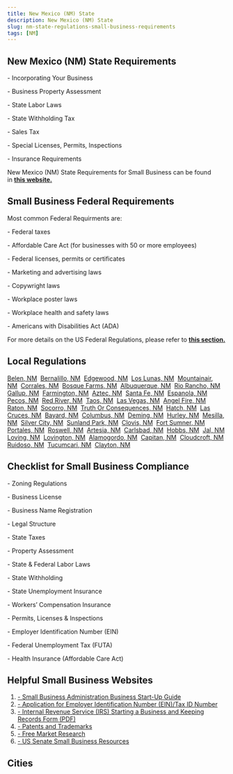 ```yaml
---
title: New Mexico (NM) State
description: New Mexico (NM) State
slug: nm-state-regulations-small-business-requirements
tags: [NM]
---
```



<PostMeta category="business-compliance" />

**New Mexico (NM) State Requirements**
--------------------------------------

\- Incorporating Your Business

\- Business Property Assessment

\- State Labor Laws

\- State Withholding Tax

\- Sales Tax

\- Special Licenses, Permits, Inspections

\- Insurance Requirements

New Mexico (NM) State Requirements for Small Business can be found in **[this website.](https://www.sos.state.nm.us/business-services/resources/)**

**Small Business Federal Requirements**
---------------------------------------

Most common Federal Requirments are:

\- Federal taxes

\- Affordable Care Act (for businesses with 50 or more employees)

\- Federal licenses, permits or certificates

\- Marketing and advertising laws

\- Copywright laws

\- Workplace poster laws

\- Workplace health and safety laws

\- Americans with Disabilities Act (ADA)

For more details on the US Federal Regulations, please refer to **[this section.](../federal-regulations/)**

Local Regulations
------------------------
[Belen, NM](/belen-nm-small-business-requirements)  [Bernalillo, NM](/bernalillo-nm-small-business-requirements)  [Edgewood, NM](/edgewood-nm-small-business-requirements)  [Los Lunas, NM](/loslunas-nm-small-business-requirements)  [Mountainair, NM](/mountainair-nm-small-business-requirements)  [Corrales, NM](/corrales-nm-small-business-requirements)  [Bosque Farms, NM](/bosquefarms-nm-small-business-requirements)  [Albuquerque, NM](/albuquerque-nm-small-business-requirements)  [Rio Rancho, NM](/riorancho-nm-small-business-requirements)  [Gallup, NM](/gallup-nm-small-business-requirements)  [Farmington, NM](/farmington-nm-small-business-requirements)  [Aztec, NM](/aztec-nm-small-business-requirements)  [Santa Fe, NM](/santafe-nm-small-business-requirements)  [Espanola, NM](/espanola-nm-small-business-requirements)  [Pecos, NM](/pecos-nm-small-business-requirements)  [Red River, NM](/redriver-nm-small-business-requirements)  [Taos, NM](/taos-nm-small-business-requirements)  [Las Vegas, NM](/lasvegas-nm-small-business-requirements)  [Angel Fire, NM](/angelfire-nm-small-business-requirements)  [Raton, NM](/raton-nm-small-business-requirements)  [Socorro, NM](/socorro-nm-small-business-requirements)  [Truth Or Consequences, NM](/truthorconsequences-nm-small-business-requirements)  [Hatch, NM](/hatch-nm-small-business-requirements)  [Las Cruces, NM](/lascruces-nm-small-business-requirements)  [Bayard, NM](/bayard-nm-small-business-requirements)  [Columbus, NM](/columbus-nm-small-business-requirements)  [Deming, NM](/deming-nm-small-business-requirements)  [Hurley, NM](/hurley-nm-small-business-requirements)  [Mesilla, NM](/mesilla-nm-small-business-requirements)  [Silver City, NM](/silvercity-nm-small-business-requirements)  [Sunland Park, NM](/sunlandpark-nm-small-business-requirements)  [Clovis, NM](/clovis-nm-small-business-requirements)  [Fort Sumner, NM](/fortsumner-nm-small-business-requirements)  [Portales, NM](/portales-nm-small-business-requirements)  [Roswell, NM](/roswell-nm-small-business-requirements)  [Artesia, NM](/artesia-nm-small-business-requirements)  [Carlsbad, NM](/carlsbad-nm-small-business-requirements)  [Hobbs, NM](/hobbs-nm-small-business-requirements)  [Jal, NM](/jal-nm-small-business-requirements)  [Loving, NM](/loving-nm-small-business-requirements)  [Lovington, NM](/lovington-nm-small-business-requirements)  [Alamogordo, NM](/alamogordo-nm-small-business-requirements)  [Capitan, NM](/capitan-nm-small-business-requirements)  [Cloudcroft, NM](/cloudcroft-nm-small-business-requirements)  [Ruidoso, NM](/ruidoso-nm-small-business-requirements)  [Tucumcari, NM](/tucumcari-nm-small-business-requirements)  [Clayton, NM](/clayton-nm-small-business-requirements)

Checklist for Small Business Compliance
---------------------------------------

\- Zoning Regulations

\- Business License

\- Business Name Registration

\- Legal Structure

\- State Taxes

\- Property Assessment

\- State & Federal Labor Laws

\- State Withholding

\- State Unemployment Insurance

\- Workers’ Compensation Insurance

\- Permits, Licenses & Inspections

\- Employer Identification Number (EIN)

\- Federal Unemployment Tax (FUTA)

\- Health Insurance (Affordable Care Act)

Helpful Small Business Websites
-------------------------------

1.  [\- Small Business Administration Business Start-Up Guide](https://www.sba.gov/business-guide)
2.  [\- Application for Employer Identification Number (EIN)/Tax ID Number](https://www.irs.gov/businesses/small-businesses-self-employed/apply-for-an-employer-identification-number-ein-online)
3.  [\- Internal Revenue Service (IRS) Starting a Business and Keeping Records Form (PDF)](https://www.irs.gov/pub/irs-pdf/p583.pdf)
4.  [\- Patents and Trademarks](https://www.uspto.gov/)
5.  [\- Free Market Research](https://www.sba.gov/blogs/)
6.  [\- US Senate Small Business Resources](https://www.sbc.senate.gov/public/index.cfm/resources)

Cities
-----------------------------------------

